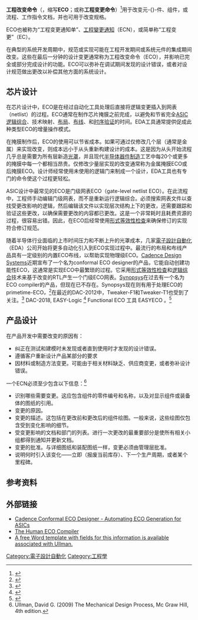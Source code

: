 {{校对翻译}}
{{专家}}
{{NoteTA
|G1=IT
}}
'''工程改变命令'''（{{lang-en|'''Engineering change orders'''}}，缩写'''ECO'''；或称'''工程变更命令'''）<ref>{{cite journal|title=ECO技术在SoC芯片设计中的应用|journal=中国集成电路|date=2012年7月|issue=总158期|accessdate=2017-03-15}}</ref>用于改变元-{}-件、组件，或流程、工作指令文档，并也可用于改变规格。

ECO也被称为“工程变更通知单”、[[工程變更通知|工程變更通知]]（ECN），或简单称“工程变更”（EC）。

在典型的系统开发周期中，规范或实现可能在工程开发期间或系统元件的集成期间改变。这些在最后一分钟的设计变更通常称为工程改变命令（ECO），并影响已完全或部分完成设计的功能。ECO可以弥补在调试期间发现的设计错误，或者对设计规范做出更改以补偿其他方面的系统设计。

== 芯片设计 ==
在芯片设计中，ECO是在经过自动化工具处理后直接将逻辑变更插入到网表（netlist）的过程。ECO通常在制作芯片掩膜之前完成，以避免和节省完全[[特殊應用積體電路|ASIC]][[逻辑综合|逻辑综合]]、技术映射、[[布局_(集成电路)|布局]]、[[布线_(集成电路)|布线]]、{{tsl|en|Layout extraction|布局提取}}和[[静态时序分析|时序验证]]的时间。EDA工具通常提供促成此种类型ECO的增量操作模式。

在掩膜制作后，ECO的使用可以节省成本。如果可通过仅修改几个层（通常是金属）来实现改变，则成本远小于从头重新构建设计的成本。这是因为从头开始流程几乎总是需要为所有层新造[[光罩|光罩]]，并且现代[[半导体器件制造|半导体器件制造]]工艺中每20个或更多的掩膜中每一个都相当昂贵。仅修改少量层实现的改变通常称为金属掩膜ECO或后掩膜ECO。设计师经常使用未使用的逻辑门来制成一个设计，EDA工具也有专门的命令使这个过程更轻松。

ASIC设计中最常见的ECO是门级网表ECO（gate-level netlist ECO）。在此流程中，工程师手动编辑门级网表，而不是重新运行逻辑综合。必须搜索网表文件以查找受更改影响的逻辑，然后编辑该文件以实现层次结构上下的更改，还需要跟踪和验证这些更改，以确保需要更改的内容都已更改。这是一个非常耗时且耗费资源的过程，很容易出错。因此，在ECO后经常使用[[形式等效性检查|形式等效性检查]]来确保修订的实现符合修订规范。

随着半导体行业面临的上市时间压力和不断上升的光罩成本，几家[[電子設計自動化|電子設計自動化]]（EDA）公司开始将更多自动化引入到ECO实现过程中。最流行的布局和布线产品具有一定级别的内置ECO布线，以帮助实现物理级ECO。[[Cadence|Cadence Design Systems]]近期宣布了一个名为conformal ECO designer的产品，它能自动创建功能性ECO，这通常是实现ECO中最繁琐的过程。它采用[[形式等效性检查|形式等效性检查]]和[[逻辑综合|逻辑综合]]技术来基于改变的RTL产生一个门级ECO网表。[[新思科技|Synopsys]]在过去有一个名为ECO compiler的产品，但现在已不存在。Synopsys现在则有用于处理ECO的primetime-ECO''。''<ref>{{Cite web|url=http://www.synopsys.com/company/publications/synopsysinsight/pages/art2-signoffeco-issq3-11.aspx?cmp=insight-i3-2011-art2|title=Signoff-Driven ECO Guidance for Faster Timing Closure|accessdate=2012-06-02|deadurl=yes|archiveurl=https://archive.is/20130203172359/http://www.synopsys.com/company/publications/synopsysinsight/pages/art2-signoffeco-issq3-11.aspx?cmp=insight-i3-2011-art2|archivedate=2013年2月3日|df=}}</ref>在最近的DAC-2012中，Tweaker-F1和Tweaker-T1也受到了关注。<ref>{{Cite web |url=http://www.deepchip.com/gadfly/gad053112.html |title=INDUSTRY GADFLY: "My Cheesy Must See List for DAC 2012" |access-date=2017-03-15 |archive-url=https://web.archive.org/web/20170615095024/http://www.deepchip.com/gadfly/gad053112.html |archive-date=2017-06-15 |dead-url=yes }}</ref> DAC-2018, EASY-Logic <ref>{{Cite web |url=https://www.easylogic.hk/ |title="EASY LOGIC Technology" |access-date=2021-09-24 |archive-date=2020-08-21 |archive-url=https://web.archive.org/web/20200821091809/https://www.easylogic.hk/ |dead-url=no }}</ref> Functional ECO 工具 EASYECO 。<ref>{{Cite web |url=http://www.deepchip.com/gadfly/gad062218.html |title="My Cheesy Must See List for DAC 2018" |access-date=2019-05-16 |archive-date=2020-08-21 |archive-url=https://web.archive.org/web/20200821075804/http://www.deepchip.com/gadfly/gad062218.html |dead-url=no }}</ref>

== 产品设计 ==
在产品开发中需要改变的原因有：
* 纠正在测试和建模时未发现或者直到使用时才发现的设计错误。
* 遵循客户重新设计产品某部分的要求
* 因材料或制造方法变更。可能由于相关材料缺乏、供应商变更，或者弥补设计错误。
一个ECN必须至少包含以下信息：<ref>Ullman, David G. (2009) The Mechanical Design Process, Mc Graw Hill, 4th edition.</ref>
* 识别哪些需要变更。这应包含组件的零件编号和名称，以及对显示组件或装备体的图纸的引用。
* 变更的原因。
* 变更的描述。这包括在更改前和更改后的组件绘图。一般来说，这些绘图仅包含受到变化影响的细节。
* 受变更影响的文档和部门的列表。进行一次更改的最重要部分是使所有相关小组都得到通知并更新文档。
* 变更的批准。与详细图纸和装配图纸一样，变更必须由管理层批准。
* 说明何时引入该变化——立即（报废当前库存）、下一个生产周期，或者某个里程碑。

== 参考资料 ==
<references />

== 外部链接 ==
* [http://www.cadence.com/products/ld/eco_designer/pages/default.aspx Cadence Conformal ECO Designer - Automating ECO Generation for ASICs] {{Wayback|url=http://www.cadence.com/products/ld/eco_designer/pages/default.aspx |date=20160630121340 }}
* [http://www.trilobyte.com/pdf/golson_snug04.pdf The Human ECO Compiler] {{Wayback|url=http://www.trilobyte.com/pdf/golson_snug04.pdf |date=20200805145443 }}
* [http://mhhe.com/engcs/mech/ullman4e/26EngineeringChangeNotice.doc A free Word template with fields for this information is available associated with Ullman.] {{Wayback|url=http://mhhe.com/engcs/mech/ullman4e/26EngineeringChangeNotice.doc |date=20200731003451 }}

[[Category:電子設計自動化|Category:電子設計自動化]]
[[Category:工程學|Category:工程學]]